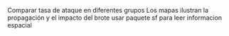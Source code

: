 Comparar tasa de ataque en diferentes grupos
Los mapas ilustran la propagación y el impacto del brote
usar paquete sf para leer informacion espacial
